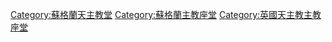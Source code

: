 [[Category:蘇格蘭天主教堂|Category:蘇格蘭天主教堂]]
[[Category:蘇格蘭主教座堂|Category:蘇格蘭主教座堂]]
[[Category:英國天主教主教座堂|Category:英國天主教主教座堂]]